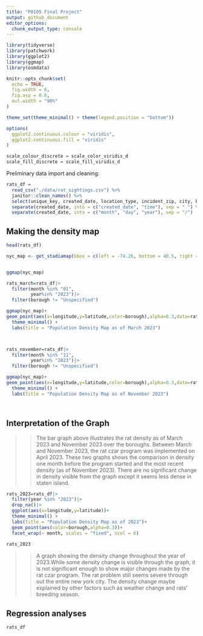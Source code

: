 ```yaml
---
title: "P8105 Final Project"
output: github_document
editor_options: 
  chunk_output_type: console
---
```


```r
library(tidyverse)
library(patchwork)
library(ggplot2)
library(ggmap)
library(osmdata)

knitr::opts_chunk$set(
  echo = TRUE,
  fig.width = 6,
  fig.asp = 0.6,
  out.width = "90%"
)

theme_set(theme_minimal() + theme(legend.position = "bottom"))

options(
  ggplot2.continuous.colour = "viridis",
  ggplot2.continuous.fill = "viridis"
)

scale_colour_discrete = scale_color_viridis_d
scale_fill_discrete = scale_fill_viridis_d
```

Preliminary data import and cleaning:

```r
rats_df = 
  read_csv("./data/rat_sightings.csv") %>% 
  janitor::clean_names() %>% 
  select(unique_key, created_date, location_type, incident_zip, city, borough, latitude, longitude, location) %>% 
  separate(created_date, into = c("created_date", "time"), sep = " ") %>% 
  separate(created_date, into = c("month", "day", "year"), sep = "/")
```



## Making the density map
```r
head(rats_df)
```

```r
nyc_map <- get_stadiamap(bbox = c(left = -74.26, bottom = 40.5, right = -73.7, top = 40.9),zoom=10)


ggmap(nyc_map)
```

```r

rats_march=rats_df|>
  filter(month %in% "01", 
         year%in% "2023")|>
  filter(borough != "Unspecified")

ggmap(nyc_map)+
geom_point(aes(x=longitude,y=latitude,color=borough),alpha=0.3,data=rats_march)+
  theme_minimal() +
  labs(title = "Population Density Map as of March 2023")




```



```r
rats_november=rats_df|>
  filter(month %in% "11", 
         year%in% "2023")|>
  filter(borough != "Unspecified")

ggmap(nyc_map)+
geom_point(aes(x=longitude,y=latitude,color=borough),alpha=0.3,data=rats_november)+
  theme_minimal() +
  labs(title = "Population Density Map as of November 2023")




```
## Interpretation of the Graph
>>The bar graph above illustrates the rat density as of March 2023 and November 2023 over the boroughs.
  Between March and November 2023, the rat czar program was implemented on April 2023. These two graphs shows the comparison in density one month before the program started and the most recent density (as of November 2023). There are no significant change in density visible from the graph except it seems less dense in staten island.




```r
rats_2023=rats_df|>
  filter(year %in% "2023")|>
  drop_na()|>
  ggplot(aes(x=longitude,y=latitude))+
  theme_minimal() +
  labs(title = "Population Density Map as of 2023")+
  geom_point(aes(color=borough,alpha=0.3))+
  facet_wrap(~ month, scales = "fixed", ncol = 6)
  
rats_2023
```

>> A graph showing the density change throughout the year of 2023.While some density change is visible through the graph, it is not significant enough to show major changes made by the rat czar program. The rat problem still seems severe through out the entire new york city. The density change maybe explained by other factors such as weather change and rats' breeding season.


## Regression analyses

```r
rats_df
```







